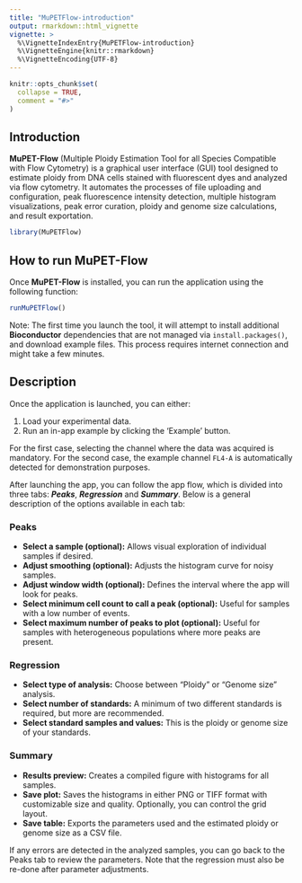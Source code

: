 ```yaml
---
title: "MuPETFlow-introduction"
output: rmarkdown::html_vignette
vignette: >
  %\VignetteIndexEntry{MuPETFlow-introduction}
  %\VignetteEngine{knitr::rmarkdown}
  %\VignetteEncoding{UTF-8}
---
```


```r
knitr::opts_chunk$set(
  collapse = TRUE,
  comment = "#>"
)
```

## Introduction

**MuPET-Flow** (Multiple Ploidy Estimation Tool for all Species Compatible with Flow Cytometry) is a graphical user interface (GUI) tool designed to estimate ploidy from DNA cells stained with fluorescent dyes and analyzed via flow cytometry. It automates the processes of file uploading and configuration, peak fluorescence intensity detection, multiple histogram visualizations, peak error curation, ploidy and genome size calculations, and result exportation.

```r
library(MuPETFlow)
```

## How to run MuPET-Flow

Once **MuPET-Flow** is installed, you can run the application using the following function:

```r
runMuPETFlow()
```
Note: The first time you launch the tool, it will attempt to install additional **Bioconductor** dependencies that are not managed via `install.packages()`, and download example files. This process requires internet connection and might take a few minutes.

## Description

Once the application is launched, you can either:

1. Load your experimental data.
2. Run an in-app example by clicking the 'Example' button.

For the first case, selecting the channel where the data was acquired is mandatory. For the second case, the example channel `FL4-A` is automatically detected for demonstration purposes.

After launching the app, you can follow the app flow, which is divided into three tabs: _**Peaks**_, _**Regression**_ and _**Summary**_.  Below is a general description of the options available in each tab:

### Peaks
* **Select a sample (optional):** Allows visual exploration of individual samples if desired.
* **Adjust smoothing (optional):** Adjusts the histogram curve for noisy samples.
* **Adjust window width (optional):** Defines the interval where the app will look for peaks.
* **Select minimum cell count to call a peak (optional):** Useful for samples with a low number of events.
* **Select maximum number of peaks to plot (optional):** Useful for samples with heterogeneous populations where more peaks are present.

### Regression
* **Select type of analysis:** Choose between "Ploidy" or "Genome size" analysis.
* **Select number of standards:** A minimum of two different standards is required, but more are recommended.
* **Select standard samples and values:** This is the ploidy or genome size of your standards.

### Summary
* **Results preview:** Creates a compiled figure with histograms for all samples.
* **Save plot:** Saves the histograms in either PNG or TIFF format with customizable size and quality. Optionally, you can control the grid layout.
* **Save table:** Exports the parameters used and the estimated ploidy or genome size as a CSV file.

If any errors are detected in the analyzed samples, you can go back to the Peaks tab to review the parameters. Note that the regression must also be re-done after parameter adjustments.
